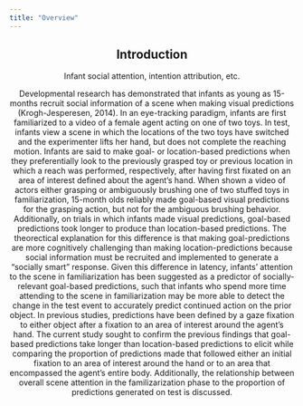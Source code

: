```yaml
---
title: "Overview"
---
```

<center>
## Introduction

Infant social attention, intention attribution, etc.

Developmental research has demonstrated that infants as young as 15-months recruit social information of a scene when making visual predictions (Krogh-Jesperesen, 2014). In an eye-tracking paradigm, infants are first familiarized to a video of a female agent acting on one of two toys. In test, infants view a scene in which the locations of the two toys have switched and the experimenter lifts her hand, but does not complete the reaching motion. Infants are said to make goal- or location-based predictions when they preferentially look to the previously grasped toy or previous location in which a reach was performed, respectively, after having first fixated on an area of interest defined about the agent's hand. When shown a video of actors either grasping or ambiguously brushing  one of two stuffed toys in familiarization, 15-month olds reliably made goal-based visual predictions for the grasping action, but not for the ambiguous brushing behavior. Additionally, on trials in which infants made visual predictions, goal-based predictions took longer to produce than location-based predictions. The theorectical explanation for this difference is that making goal-predictions are more cognitively challenging than making location-predictions because social information must be recruited and implemented to generate a "socially smart" response. Given this difference in latency, infants' attention to the scene in familiarization has been suggested as a predictor of socially-relevant goal-based predictions, such that infants who spend more time attending to the scene in familiarization may be more able to detect the change in the test event to accurately predict continued action on the prior object. In previous studies, predictions have been defined by a gaze fixation to either object after a fixation to an area of interest around the agent's hand. The current study sought to confirm the previous findings that goal-based predictions take longer than location-based predictions to elicit while comparing the proportion of predictions made that followed either an initial fixation to an area of interest around the hand or to an area that encompassed the agent's entire body. Additionally, the relationship between overall scene attention in the familizarization phase to the proportion of predictions generated on test is discussed. 

</center>
  